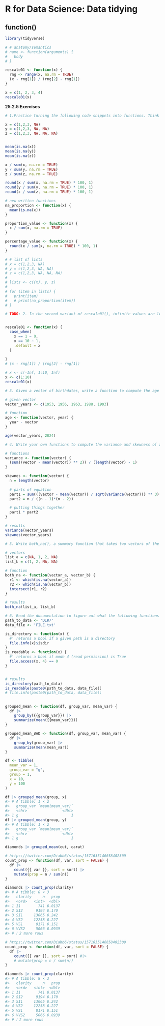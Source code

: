 
# R for Data Science: Data tidying

## function(){}
```r
library(tidyverse)
```

```r
# # anatomy/semantics
# name <- function(arguments) {
#   body
# }
```

```r
rescale01 <- function(x) {
  rng <- range(x, na.rm = TRUE)
  (x - rng[1]) / (rng[2] - rng[1])
}
```

```r
x = c(1, 2, 3, 4)
rescale01(x)
```



**25.2.5 Exercises**

```r
# 1.Practice turning the following code snippets into functions. Think about what each function does. What would you call it? How many arguments does it need?

x = c(1,2,3, NA)
y = c(1,2,3, NA, NA)
z = c(1,2,3, NA, NA, NA)


mean(is.na(x))
mean(is.na(y))
mean(is.na(z))

x / sum(x, na.rm = TRUE)
y / sum(y, na.rm = TRUE)
z / sum(z, na.rm = TRUE)

round(x / sum(x, na.rm = TRUE) * 100, 1)
round(y / sum(y, na.rm = TRUE) * 100, 1)
round(z / sum(z, na.rm = TRUE) * 100, 1)

# new written functions
na_proportion <- function(x) {
  mean(is.na(x))
}

proportion_value <- function(x) {
  x / sum(x, na.rm = TRUE)
}

percentage_value <- function(x) {
  round(x / sum(x, na.rm = TRUE) * 100, 1)
}

# # list of lists
# x = c(1,2,3, NA)
# y = c(1,2,3, NA, NA)
# z = c(1,2,3, NA, NA, NA)
# 
# lists <- c((x), y, z)
# 
# for (item in lists) {
#   print(item)
#   # print(na_proportion(item))
# }

```



```r
# TODO: 2. In the second variant of rescale01(), infinite values are left unchanged. Can you rewrite rescale01() so that -Inf is mapped to 0, and Inf is mapped to 1?


rescale01 <- function(x) {
  case_when(
    x == 1 ~ 0,
    x == 10 ~ 1,
    .default = x 
  )
  
}
# (x - rng[1]) / (rng[2] - rng[1])

# x <- c(-Inf, 1:10, Inf)
x <- c(1:10)
rescale01(x)

```


```r
# 3. Given a vector of birthdates, write a function to compute the age in years.

# given vector
vector_years <- c(1953, 1956, 1963, 1988, 1993)

# function
age <- function(vector, year) {
  year - vector
}

age(vector_years, 2024)

```

```r
# 4. Write your own functions to compute the variance and skewness of a numeric vector. You can look up the definitions on Wikipedia or elsewhere.

# functions
variance <- function(vector) {
  (sum((vector - mean(vector)) ** 2)) / (length(vector) - 1)
}

skewnes <- function(vector) {
  n = length(vector)
  
  # parts of equation
  part1 = sum(((vector - mean(vector)) / sqrt(variance(vector))) ** 3)
  part2 = n / ((n - 1)*(n - 2))

  # putting things together
  part1 * part2
}

# results
variance(vector_years)
skewnes(vector_years)


```

```r
# 5. Write both_na(), a summary function that takes two vectors of the same length and returns the number of positions that have an NA in both vectors.

# vectors
list_a = c(NA, 1, 2, NA)
list_b = c(1, 2, NA, NA)

# function
both_na <- function(vector_a, vector_b) {
  r1 <- which(is.na(vector_a))
  r2 <- which(is.na(vector_b))
  intersect(r1, r2)
}

# results
both_na(list_a, list_b)

```

```r
# 6. Read the documentation to figure out what the following functions do. Why are they useful even though they are so short?
path_to_data <- 'DIR/'
data_file <- 'FILE.txt'

is_directory <- function(x) {
  #' returns a bool if a given path is a directory
  file.info(x)$isdir
}
is_readable <- function(x) {
  #' returns a bool if mode 4 (read permission) is True
  file.access(x, 4) == 0
}


# results
is_directory(path_to_data)
is_readable(paste0(path_to_data, data_file))
# file.info(paste0(path_to_data, data_file))


```



## 

```r
grouped_mean <- function(df, group_var, mean_var) {
  df |> 
    group_by({{group_var}}) |> 
    summarize(mean({{mean_var}}))
}

grouped_mean_BAD <- function(df, group_var, mean_var) {
  df |> 
    group_by(group_var) |> 
    summarize(mean(mean_var))
}
```

```r
df <- tibble(
  mean_var = 1,
  group_var = "g",
  group = 1,
  x = 10,
  y = 100
)

df |> grouped_mean(group, x)
#> # A tibble: 1 × 2
#>   group_var `mean(mean_var)`
#>   <chr>                <dbl>
#> 1 g                        1
df |> grouped_mean(group, y)
#> # A tibble: 1 × 2
#>   group_var `mean(mean_var)`
#>   <chr>                <dbl>
#> 1 g                        1
```

```r
diamonds |> grouped_mean(cut, carat)
```

```r
# https://twitter.com/Diabb6/status/1571635146658402309
count_prop <- function(df, var, sort = FALSE) {
  df |>
    count({{ var }}, sort = sort) |>
    mutate(prop = n / sum(n))
}

diamonds |> count_prop(clarity)
#> # A tibble: 8 × 3
#>   clarity     n   prop
#>   <ord>   <int>  <dbl>
#> 1 I1        741 0.0137
#> 2 SI2      9194 0.170 
#> 3 SI1     13065 0.242 
#> 4 VS2     12258 0.227 
#> 5 VS1      8171 0.151 
#> 6 VVS2     5066 0.0939
#> # ℹ 2 more rows
```


```r
# https://twitter.com/Diabb6/status/1571635146658402309
count_prop <- function(df, var, sort = FALSE) {
  df |>
    count({{ var }}, sort = sort) #|>
    # mutate(prop = n / sum(n))
}

diamonds |> count_prop(clarity)
#> # A tibble: 8 × 3
#>   clarity     n   prop
#>   <ord>   <int>  <dbl>
#> 1 I1        741 0.0137
#> 2 SI2      9194 0.170 
#> 3 SI1     13065 0.242 
#> 4 VS2     12258 0.227 
#> 5 VS1      8171 0.151 
#> 6 VVS2     5066 0.0939
#> # ℹ 2 more rows
```





